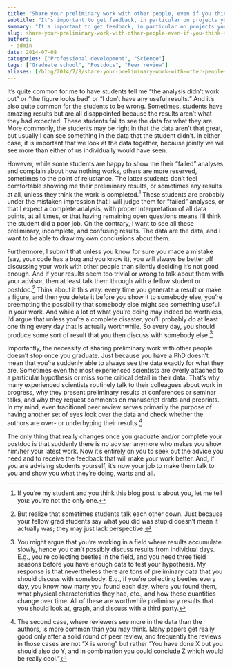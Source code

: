 ```yaml
---
title: "Share your preliminary work with other people, even if you think it’s crap"
subtitle: "It's important to get feedback, in particular on projects you think aren't going well."
summary: "It's important to get feedback, in particular on projects you think aren't going well."
slug: share-your-preliminary-work-with-other-people-even-if-you-think-its-crap
authors:
 - admin
date: 2014-07-08
categories: ["Professional development", "Science"]
tags: ["Graduate school", "Postdocs", "Peer review"]
aliases: [/blog/2014/7/8/share-your-preliminary-work-with-other-people-even-if-you-think-its-crap]
---
```


It’s quite common for me to have students tell me “the analysis didn’t work out” or “the figure looks bad” or “I don’t have any useful results.” And it’s also quite common for the students to be wrong. Sometimes, students have amazing results but are all disappointed because the results aren’t what they had expected. These students fail to see the data for what they are. More commonly, the students may be right in that the data aren’t that great, but usually I can see something in the data that the student didn’t. In either case, it is important that we look at the data together, because jointly we will see more than either of us individually would have seen.

However, while some students are happy to show me their “failed” analyses and complain about how nothing works, others are more reserved, sometimes to the point of reluctance. The latter students don’t feel comfortable showing me their preliminary results, or sometimes any results at all, unless they think the work is completed.[^1] These students are probably under the mistaken impression that I will judge them for “failed” analyses, or that I expect a complete analysis, with proper interpretation of all data points, at all times, or that having remaining open questions means I’ll think the student did a poor job. On the contrary, I want to see all these preliminary, incomplete, and confusing results. The data are the data, and I want to be able to draw my own conclusions about them.

[^1]: If you’re my student and you think this blog post is about you, let me tell you: you’re not the only one.


Furthermore, I submit that unless you know for sure you made a mistake (say, your code has a bug and you know it), you will always be better off discussing your work with other people than silently deciding it’s not good enough. And if your results seem too trivial or wrong to talk about them with your advisor, then at least talk them through with a fellow student or postdoc.[^2] Think about it this way: every time you generate a result or make a figure, and then you delete it before you show it to somebody else, you’re preempting the possibility that somebody else might see something useful in your work. And while a lot of what you’re doing may indeed be worthless, I’d argue that unless you’re a complete disaster, you'll probably do at least one thing every day that is actually worthwhile. So every day, you should produce some sort of result that you then discuss with somebody else.[^3]

[^2]: But realize that sometimes students talk each other down. Just because your fellow grad students say what you did was stupid doesn’t mean it actually was; they may just lack perspective.

[^3]: You might argue that you’re working in a field where results accumulate slowly, hence you can’t possibly discuss results from individual days.  E.g., you’re collecting beetles in the field, and you need three field seasons before you have enough data to test your hypothesis. My response is that nevertheless there are tons of preliminary data that you should discuss with somebody. E.g., if you’re collecting beetles every day, you know how many you found each day, where you found them, what physical characteristics they had, etc., and how these quantities change over time. All of these are worthwhile preliminary results that you should look at, graph, and discuss with a third party.


Importantly, the necessity of sharing preliminary work with other people doesn’t stop once you graduate. Just because you have a PhD doesn’t mean that you’re suddenly able to always see the data exactly for what they are. Sometimes even the most experienced scientists are overly attached to a particular hypothesis or miss some critical detail in their data. That’s why many experienced scientists routinely talk to their colleagues about work in progress, why they present preliminary results at conferences or seminar talks, and why they request comments on manuscript drafts and preprints. In my mind, even traditional peer review serves primarily the purpose of having another set of eyes look over the data and check whether the authors are over- or underhyping their results.[^4]

[^4]: The second case, where reviewers see more in the data than the authors, is more common than you may think. Many papers get really good only after a solid round of peer review, and frequently the reviews in those cases are not “X is wrong” but rather “You have done X but you should also do Y, and in combination you could conclude Z which would be really cool.”


The only thing that really changes once you graduate and/or complete your postdoc is that suddenly there is no adviser anymore who makes you show him/her your latest work. Now it’s entirely on you to seek out the advice you need and to receive the feedback that will make your work better. And, if you are advising students yourself, it’s now your job to make them talk to you and show you what they’re doing, warts and all.
